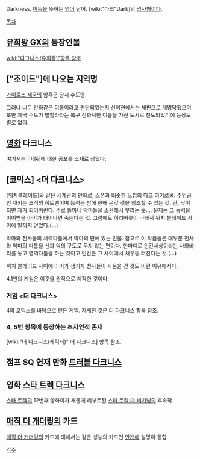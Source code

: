 Darkness.
[[어둠]]을 뜻하는 [[영어]] 단어. [wiki:"다크"Dark]의 [[명사]]형이다.

[[목차]]
== [[유희왕 GX]]의 등장인물 ==
[[wiki:"다크니스(유희왕)"항목 참조]]

== ["조이드"]에 나오는 지역명 ==
[[가이로스 제국]]의 암흑군 당시 수도명.

그러나 너무 만화같은 이름이라고 판단되었는지 신버젼에서는 체핀으로 개명당했으며 또한 제국 수도가 발할라라는 북구 신화틱한 이름을 가진 도시로 천도되었기에 등장도 별로 없다.

== [[영화]] 다크니스 ==
여기서는 [어둠]에 대한 공포를 소재로 삼았다.

== [코믹스] <더 다크니스> ==
[위치블레이드]와 같은 세계관의 만화로, 스폰과 비슷한 느낌의 다크 히어로물. 주인공인 재키는 조직의 히트맨이며 능력은 밤에 한해 온갖 것을 창조할 수 있는 것. 단, 낮이 되면 재가 되어버린다. 주로 똘마니 악마들을 소환해서 부리는 듯.... 문제는 그 능력을 이어받을 아이가 태어나면 죽는다는 것. 그럼에도 허리버릇이 나빠서 위치 블레이드 사이에 딸까지 얻었다.(...)

악마와 천사들의 세력다툼에서 악마의 편에 있는 인물. 참고로 이 작품들은 대부분 천사와 악마의 다툼을 선과 악의 구도로 두지 않는 편이다. 한마디로 인간세상이라는 나와바리를 놓고 영역다툼을 하는 것이고 인간은 그 사이에서 새우등 터진다는 것.(...)

위치 블레이드 사이에 아이가 생기자 천사들이 싸움을 건 것도 이런 이유에서다.

4.1번의 게임은 이것을 원작으로 제작한 것이다.

=== 게임 <더 다크니스> ===
4의 코믹스를 바탕으로 만든 게임. 자세한 것은 [[더 다크니스]] 항목 참조.

=== 4, 5번 항목에 등장하는 초자연적 존재 ===
[wiki:"더 다크니스(캐릭터)" 더 다크니스] 항목 참조.

== 점프 SQ 연재 만화 [[트러블 다크니스]] ==

== 영화 [[스타 트렉 다크니스]] ==
[[스타 트렉]]의 12번째 영화이자 새롭게 리부트된 [[스타 트렉 더 비기닝]]의 후속작. 

== [[매직 더 개더링]]의 카드 ==
[[매직 더 개더링]]의 카드에 대해서는 같은 성능의 카드인 [[안개]]에 설명이 통합

[[각주]]
